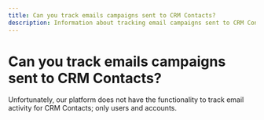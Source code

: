 ```yaml
---
title: Can you track emails campaigns sent to CRM Contacts?
description: Information about tracking email campaigns sent to CRM Contacts in Vendasta
---
```


# Can you track emails campaigns sent to CRM Contacts?

Unfortunately, our platform does not have the functionality to track email activity for CRM Contacts; only users and accounts.